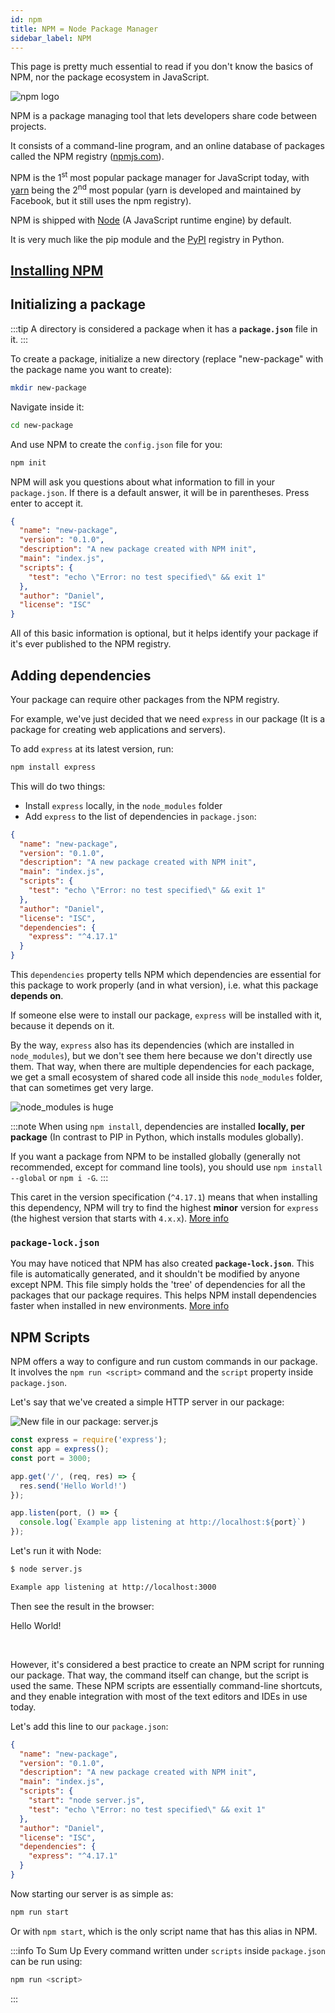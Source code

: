 ```yaml
---
id: npm
title: NPM = Node Package Manager
sidebar_label: NPM
---
```



This page is pretty much essential to read if you don't know the basics of NPM, nor the package ecosystem
in JavaScript.

![npm logo](assets/npm-logo.png)

NPM is a package managing tool that lets developers share code between projects.

It consists of a command-line program, and an online database of packages
called the NPM registry ([npmjs.com](https://npmjs.com)).

NPM is the 1<sup>st</sup> most popular package manager for JavaScript today,
with [yarn](https://yarnpkg.com/) being the 2<sup>nd</sup> most popular
(yarn is developed and maintained by Facebook, but it still uses the npm registry).

NPM is shipped with [Node](https://nodejs.org/en/) (A JavaScript runtime engine) by default.

It is very much like the pip module and the [PyPI](https://pypi.org/) registry in Python.

## [Installing NPM](installation#installing-npm)

## Initializing a package

:::tip
A directory is considered a package when it has a **`package.json`** file in it.
:::

To create a package, initialize a new directory
(replace "new-package" with the package name you want to create):

```bash
mkdir new-package
```

Navigate inside it:

```bash
cd new-package
```

And use NPM to create the `config.json` file for you:

```bash
npm init
```

NPM will ask you questions about what information to fill in your `package.json`.
If there is a default answer, it will be in parentheses. Press enter to accept it.

```json title="package.json"
{
  "name": "new-package",
  "version": "0.1.0",
  "description": "A new package created with NPM init",
  "main": "index.js",
  "scripts": {
    "test": "echo \"Error: no test specified\" && exit 1"
  },
  "author": "Daniel",
  "license": "ISC"
}
```

All of this basic information is optional, but it helps identify your package
if it's ever published to the NPM registry.

## Adding dependencies

Your package can require other packages from the NPM registry.

For example, we've just decided that we need `express` in our package
(It is a package for creating web applications and servers).

To add `express` at its latest version, run:

```bash
npm install express
```

This will do two things:

* Install `express` locally, in the `node_modules` folder
* Add `express` to the list of dependencies in `package.json`:

```json title="package.json" {11-13}
{
  "name": "new-package",
  "version": "0.1.0",
  "description": "A new package created with NPM init",
  "main": "index.js",
  "scripts": {
    "test": "echo \"Error: no test specified\" && exit 1"
  },
  "author": "Daniel",
  "license": "ISC",
  "dependencies": {
    "express": "^4.17.1"
  }
}
```

This `dependencies` property tells NPM which dependencies are essential for this package
to work properly (and in what version), i.e. what this package **depends on**.

If someone else were to install our package, `express` will be installed with it,
because it depends on it.

By the way, `express` also has its dependencies (which are installed in `node_modules`),
but we don't see them here because we don't directly use them.
That way, when there are multiple dependencies for each package, we get a small ecosystem of shared code
all inside this `node_modules` folder, that can sometimes get very large.

![node_modules is huge](assets/node-modules-meme.png)

:::note
When using `npm install`, dependencies are installed **locally, per package**
(In contrast to PIP in Python, which installs modules globally).

If you want a package from NPM to be installed globally
(generally not recommended, except for command line tools),
you should use `npm install --global` or `npm i -G`.
:::

This caret in the version specification (`^4.17.1`) means
that when installing this dependency, NPM will try to find the highest **minor** version
for `express` (the highest version that starts with `4.x.x`).
[More info](https://docs.npmjs.com/cli/v7/configuring-npm/package-json#dependencies)

### `package-lock.json`

You may have noticed that NPM has also created **`package-lock.json`**.
This file is automatically generated, and it shouldn't be modified by anyone except NPM.
This file simply holds the 'tree' of dependencies for all the packages that our package requires.
This helps NPM install dependencies faster when installed in new environments.
[More info](https://docs.npmjs.com/cli/v7/configuring-npm/package-lock-json)

## NPM Scripts

NPM offers a way to configure and run custom commands in our package.
It involves the `npm run <script>` command and the `script` property inside `package.json`.

Let's say that we've created a simple HTTP server in our package:

![New file in our package: `server.js`](assets/npm-new-package-server.png)

```js title="server.js"
const express = require('express');
const app = express();
const port = 3000;

app.get('/', (req, res) => {
  res.send('Hello World!')
});

app.listen(port, () => {
  console.log(`Example app listening at http://localhost:${port}`)
});
```

Let's run it with Node:

```bash
$ node server.js

Example app listening at http://localhost:3000
```

Then see the result in the browser:


<BrowserWindow url="http://localhost:3000">

Hello World!

</BrowserWindow>
<br />

However, it's considered a best practice to create an NPM script for running our package.
That way, the command itself can change, but the script is used the same.
These NPM scripts are essentially command-line shortcuts, and they enable integration with most of the text editors
and IDEs in use today.

Let's add this line to our `package.json`:

```json title="package.json {7}
{
  "name": "new-package",
  "version": "0.1.0",
  "description": "A new package created with NPM init",
  "main": "index.js",
  "scripts": {
    "start": "node server.js",
    "test": "echo \"Error: no test specified\" && exit 1"
  },
  "author": "Daniel",
  "license": "ISC",
  "dependencies": {
    "express": "^4.17.1"
  }
}
```

Now starting our server is as simple as:

```bash
npm run start
```

Or with `npm start`, which is the only script name that has this alias in NPM.

:::info To Sum Up
Every command written under `scripts` inside `package.json` can be run using:
```bash
npm run <script>
```
:::
